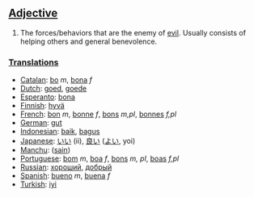 ==[[Adjective]]==
#The forces/behaviors that are the enemy of [[evil]].  Usually consists of helping others and general benevolence.

===[[Translation]]s===
*[[Catalan]]: [[bo]] ''m'', [[bona]] ''f''
*[[Dutch]]: [[goed]], [[goede]]
*[[Esperanto]]: [[bona]]
*[[Finnish]]: [[hyvä]]
*[[French]]: [[bon]] ''m'', [[bonne]] ''f'', [[bons]] ''m,pl'', [[bonnes]] ''f,pl''
*[[German]]: [[gut]]
*[[Indonesian]]: [[baik]], [[bagus]]
*[[Japanese]]: [[いい]] (ii), [[良い]] ([[よい]], yoi)
*[[Manchu]]: ([[sain]])
*[[Portuguese]]: [[bom]] ''m'', [[boa]] ''f'', [[bons]] ''m, pl'', [[boas]] ''f,pl''
*[[Russian]]: [[хороший]], [[добрый]]
*[[Spanish]]: [[bueno]] ''m'', [[buena]] ''f''
*[[Turkish]]: [[iyi]]